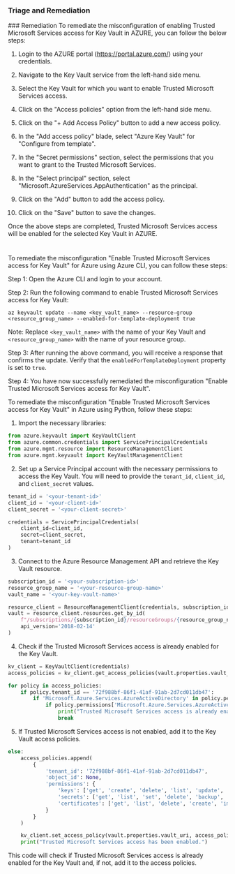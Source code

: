 
### Triage and Remediation
<Tabs>
<Tab title='Remediation'>
### Remediation

<AccordionGroup>
<Accordion title='Using Console' defaultOpen='true'>
To remediate the misconfiguration of enabling Trusted Microsoft Services access for Key Vault in AZURE, you can follow the below steps:

1. Login to the AZURE portal (https://portal.azure.com/) using your credentials.

2. Navigate to the Key Vault service from the left-hand side menu.

3. Select the Key Vault for which you want to enable Trusted Microsoft Services access.

4. Click on the "Access policies" option from the left-hand side menu.

5. Click on the "+ Add Access Policy" button to add a new access policy.

6. In the "Add access policy" blade, select "Azure Key Vault" for "Configure from template".

7. In the "Secret permissions" section, select the permissions that you want to grant to the Trusted Microsoft Services.

8. In the "Select principal" section, select "Microsoft.AzureServices.AppAuthentication" as the principal.

9. Click on the "Add" button to add the access policy.

10. Click on the "Save" button to save the changes.

Once the above steps are completed, Trusted Microsoft Services access will be enabled for the selected Key Vault in AZURE.

#
</Accordion>

<Accordion title='Using CLI'>
To remediate the misconfiguration "Enable Trusted Microsoft Services access for Key Vault" for Azure using Azure CLI, you can follow these steps:

Step 1: Open the Azure CLI and login to your account.

Step 2: Run the following command to enable Trusted Microsoft Services access for Key Vault:

```
az keyvault update --name <key_vault_name> --resource-group <resource_group_name> --enabled-for-template-deployment true
```

Note: Replace `<key_vault_name>` with the name of your Key Vault and `<resource_group_name>` with the name of your resource group.

Step 3: After running the above command, you will receive a response that confirms the update. Verify that the `enabledForTemplateDeployment` property is set to `true`.

Step 4: You have now successfully remediated the misconfiguration "Enable Trusted Microsoft Services access for Key Vault".
</Accordion>

<Accordion title='Using Python'>
To remediate the misconfiguration "Enable Trusted Microsoft Services access for Key Vault" in Azure using Python, follow these steps:

1. Import the necessary libraries:

```python
from azure.keyvault import KeyVaultClient
from azure.common.credentials import ServicePrincipalCredentials
from azure.mgmt.resource import ResourceManagementClient
from azure.mgmt.keyvault import KeyVaultManagementClient
```

2. Set up a Service Principal account with the necessary permissions to access the Key Vault. You will need to provide the `tenant_id`, `client_id`, and `client_secret` values.

```python
tenant_id = '<your-tenant-id>'
client_id = '<your-client-id>'
client_secret = '<your-client-secret>'

credentials = ServicePrincipalCredentials(
    client_id=client_id,
    secret=client_secret,
    tenant=tenant_id
)
```

3. Connect to the Azure Resource Management API and retrieve the Key Vault resource.

```python
subscription_id = '<your-subscription-id>'
resource_group_name = '<your-resource-group-name>'
vault_name = '<your-key-vault-name>'

resource_client = ResourceManagementClient(credentials, subscription_id)
vault = resource_client.resources.get_by_id(
    f"/subscriptions/{subscription_id}/resourceGroups/{resource_group_name}/providers/Microsoft.KeyVault/vaults/{vault_name}",
    api_version='2018-02-14'
)
```

4. Check if the Trusted Microsoft Services access is already enabled for the Key Vault.

```python
kv_client = KeyVaultClient(credentials)
access_policies = kv_client.get_access_policies(vault.properties.vault_uri)

for policy in access_policies:
    if policy.tenant_id == '72f988bf-86f1-41af-91ab-2d7cd011db47':
        if 'Microsoft.Azure.Services.AzureActiveDirectory' in policy.permissions.keys():
            if policy.permissions['Microsoft.Azure.Services.AzureActiveDirectory'] == []:
                print("Trusted Microsoft Services access is already enabled.")
                break
```

5. If Trusted Microsoft Services access is not enabled, add it to the Key Vault access policies.

```python
else:
    access_policies.append(
        {
            'tenant_id': '72f988bf-86f1-41af-91ab-2d7cd011db47',
            'object_id': None,
            'permissions': {
                'keys': ['get', 'create', 'delete', 'list', 'update', 'import', 'backup', 'restore'],
                'secrets': ['get', 'list', 'set', 'delete', 'backup', 'restore'],
                'certificates': ['get', 'list', 'delete', 'create', 'import', 'update', 'managecontacts', 'getissuers', 'listissuers', 'setissuers', 'deleteissuers', 'manageissuers', 'recover', 'purge', 'backup', 'restore']
            }
        }
    )

    kv_client.set_access_policy(vault.properties.vault_uri, access_policies)
    print("Trusted Microsoft Services access has been enabled.")
```

This code will check if Trusted Microsoft Services access is already enabled for the Key Vault and, if not, add it to the access policies.
</Accordion>

</AccordionGroup>
</Tab>
</Tabs>
